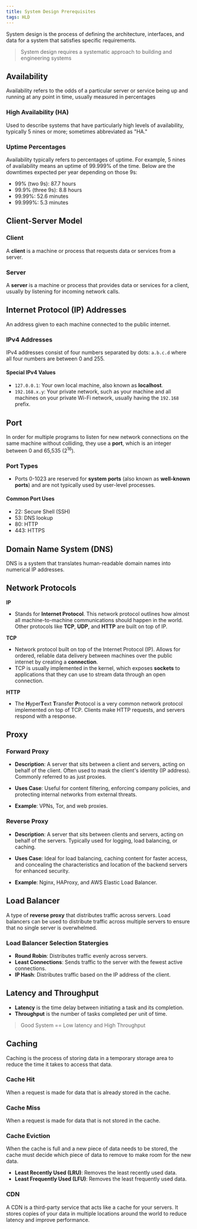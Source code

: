 ```yaml
---
title: System Design Prerequisites
tags: HLD
---
```


System design is the process of defining the architecture, interfaces, and data for a system that satisfies specific requirements.

> System design requires a systematic approach to building and engineering systems

## Availability

Availability refers to the odds of a particular server or service being up and running at any point in time, usually measured in percentages

### High Availability (HA)
Used to describe systems that have particularly high levels of availability, typically 5 nines or more; sometimes abbreviated as "HA."

### Uptime Percentages
Availability typically refers to percentages of uptime. For example, 5 nines of availability means an uptime of 99.999% of the time. Below are the downtimes expected per year depending on those 9s:

- 99% (two 9s): 87.7 hours
- 99.9% (three 9s): 8.8 hours
- 99.99%: 52.6 minutes
- 99.999%: 5.3 minutes


## Client-Server Model

<MDXImage src="/png/system-design/client-server.png" />

### Client
A **client** is a machine or process that requests data or services from a server.

### Server
A **server** is a machine or process that provides data or services for a client, usually by listening for incoming network calls.


## Internet Protocol (IP) Addresses
An address given to each machine connected to the public internet.

### IPv4 Addresses
IPv4 addresses consist of four numbers separated by dots: `a.b.c.d` where all four numbers are between 0 and 255.


#### Special IPv4 Values
- `127.0.0.1`: Your own local machine, also known as **localhost**.
- `192.168.x.y`: Your private network, such as your machine and all machines on your private Wi-Fi network, usually having the `192.168` prefix.

## Port
In order for multiple programs to listen for new network connections on the same machine without colliding, they use a **port**, which is an integer between 0 and 65,535 (2<sup>16</sup>).

### Port Types
- Ports 0-1023 are reserved for **system ports** (also known as **well-known ports**) and are not typically used by user-level processes.

#### Common Port Uses
- 22: Secure Shell (SSH)
- 53: DNS lookup
- 80: HTTP
- 443: HTTPS

## Domain Name System (DNS)
DNS is a system that translates human-readable domain names into numerical IP addresses.


## Network Protocols
**IP**
  - Stands for **Internet Protocol**. This network protocol outlines how almost all machine-to-machine communications should happen in the world. Other protocols like **TCP**, **UDP**, and **HTTP** are built on top of IP.

**TCP**
  - Network protocol built on top of the Internet Protocol (IP). Allows for ordered, reliable data delivery between machines over the public internet by creating a **connection**.
  - TCP is usually implemented in the kernel, which exposes **sockets** to applications that they can use to stream data through an open connection.

**HTTP**
  - The **H**yper**T**ext **T**ransfer **P**rotocol is a very common network protocol implemented on top of TCP. Clients make HTTP requests, and servers respond with a response.


## Proxy

<MDXImage src="/png/system-design/proxy.png" />

### Forward Proxy

- **Description**: A server that sits between a client and servers, acting on behalf of the client. Often used to mask the client's identity (IP address). Commonly referred to as just proxies.

- **Uses Case**: Useful for content filtering, enforcing company policies, and protecting internal networks from external threats.

- **Example**: VPNs, Tor, and web proxies.

### Reverse Proxy

- **Description**: A server that sits between clients and servers, acting on behalf of the servers. Typically used for logging, load balancing, or caching.

- **Uses Case**: Ideal for load balancing, caching content for faster access, and concealing the characteristics and location of the backend servers for enhanced security.

- **Example**: Nginx, HAProxy, and AWS Elastic Load Balancer.

## Load Balancer
  A type of **reverse proxy** that distributes traffic across servers. Load balancers can be used to distribute traffic across multiple servers to ensure that no single server is overwhelmed.

### Load Balancer Selection Statergies
- **Round Robin**: Distributes traffic evenly across servers.
- **Least Connections**: Sends traffic to the server with the fewest active connections.
- **IP Hash**: Distributes traffic based on the IP address of the client.

## Latency and Throughput
- **Latency** is the time delay between initiating a task and its completion.
- **Throughput** is the number of tasks completed per unit of time.

> Good System == Low latency and High Throughput

## Caching
Caching is the process of storing data in a temporary storage area to reduce the time it takes to access that data.

### Cache Hit
When a request is made for data that is already stored in the cache.

### Cache Miss
When a request is made for data that is not stored in the cache.

### Cache Eviction
When the cache is full and a new piece of data needs to be stored, the cache must decide which piece of data to remove to make room for the new data.
- **Least Recently Used (LRU)**: Removes the least recently used data.
- **Least Frequently Used (LFU)**: Removes the least frequently used data.

### CDN
A CDN is a third-party service that acts like a cache for your servers. It stores copies of your data in multiple locations around the world to reduce latency and improve performance.
